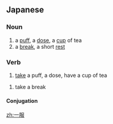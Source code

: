 ==Japanese==
{{ja-kanjitab|r=y}}

===Noun===
{{ja-noun|いっぷく}}

# a [[puff]], a [[dose]], a [[cup]] of tea
# a [[break]], a short [[rest]]

===Verb===
{{ja-verb-suru|tr=trans|いっぷく}}

# [[take]] a puff, a dose, have a cup of tea

{{ja-verb-suru|tr=intrans|いっぷく}}
# take a break

====Conjugation====
{{ja-suru|いっぷく}}

[[zh:一服]]